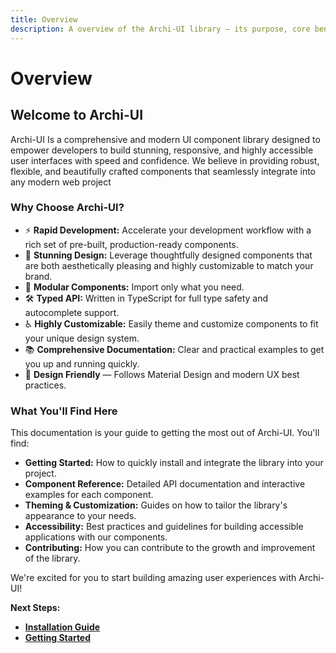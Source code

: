 ```yaml
---
title: Overview
description: A overview of the Archi-UI library – its purpose, core benefits, and usage guide.
---
```


# Overview

## Welcome to Archi-UI

Archi-UI Is a comprehensive and modern UI component library designed to empower developers to build stunning, responsive, and highly accessible user interfaces with speed and confidence. We believe in providing robust, flexible, and beautifully crafted components that seamlessly integrate into any modern web project

### Why Choose Archi-UI?

- ⚡️ **Rapid Development:** Accelerate your development workflow with a rich set of pre-built, production-ready components.
- 🎨 **Stunning Design:** Leverage thoughtfully designed components that are both aesthetically pleasing and highly customizable to match your brand.
- 🧩 **Modular Components:** Import only what you need.
- 🛠️ **Typed API:** Written in TypeScript for full type safety and autocomplete support.
- ♿ **Highly Customizable:** Easily theme and customize components to fit your unique design system.
- 📚 **Comprehensive Documentation:** Clear and practical examples to get you up and running quickly.
- 🧱 **Design Friendly** — Follows Material Design and modern UX best practices.

### What You'll Find Here

This documentation is your guide to getting the most out of Archi-UI. You'll find:

- **Getting Started:** How to quickly install and integrate the library into your project.
- **Component Reference:** Detailed API documentation and interactive examples for each component.
- **Theming & Customization:** Guides on how to tailor the library's appearance to your needs.
- **Accessibility:** Best practices and guidelines for building accessible applications with our components.
- **Contributing:** How you can contribute to the growth and improvement of the library.

We're excited for you to start building amazing user experiences with Archi-UI!

**Next Steps:**

* [**Installation Guide**](/Getting-started/installation)
* [**Getting Started**](/components/accordian)
